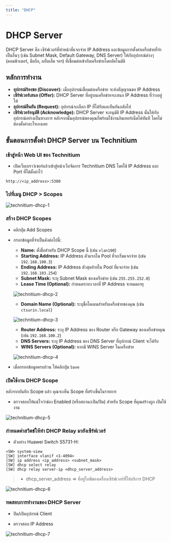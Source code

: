 ```yaml
---
title: "DHCP"
---
```



# DHCP Server

DHCP Server คือ เซิร์ฟเวอร์ที่ทำหน้าที่แจกจ่าย IP Address และข้อมูลการตั้งค่าเครือข่ายที่จำเป็นอื่นๆ (เช่น Subnet Mask, Default Gateway, DNS Server) ให้กับอุปกรณ์ต่างๆ (คอมพิวเตอร์, มือถือ, แท็บเล็ต ฯลฯ) ที่เชื่อมต่อเข้ากับเครือข่ายโดยอัตโนมัติ

## หลักการทำงาน

- **อุปกรณ์ร้องขอ (Discover):** เมื่ออุปกรณ์เชื่อมต่อเครือข่าย จะส่งสัญญาณขอ IP Address
- **เซิร์ฟเวอร์เสนอ (Offer):** DHCP Server ที่อยู่บนเครือข่ายจะเสนอ IP Address ที่ว่างอยู่ให้
- **อุปกรณ์ยืนยัน (Request):** อุปกรณ์จะเลือก IP ที่ได้รับและยืนยันกลับไป
- **เซิร์ฟเวอร์อนุมัติ (Acknowledge):** DHCP Server จะอนุมัติ IP Address นั้นให้กับอุปกรณ์อย่างเป็นทางการ
  หลังจากนั้นอุปกรณ์ของคุณก็พร้อมใช้งานอินเทอร์เน็ตได้ทันที โดยไม่ต้องตั้งค่าอะไรเองเลย

## ขั้นตอนการตั้งค่า DHCP Server บน Technitium

<Steps>

### เข้าสู่หน้า Web UI ของ Technitium

- เปิดเว็บเบราว์เซอร์แล้วเข้าสู่หน้าเว็บจัดการ Technitium DNS โดยใช้ IP Address และ Port ที่ได้ตั้งค่าไว้

```text copy
http://<ip_address>:5380
```

### ไปที่เมนู DHCP > Scopes

![technitium-dhcp-1](/server/technitium/technitium-dhcp-1.png)

### สร้าง DHCP Scopes

- คลิกปุ่ม Add Scopes

- กรอกข้อมูลที่จำเป็นดังต่อไปนี้:
  - **Name:** ตั้งชื่อสำหรับ DHCP Scope นี้ (เช่น `vlan100`)
  - **Starting Address:** IP Address ตัวแรกใน Pool ที่จะเริ่มแจกจ่าย (เช่น `192.168.100.3`)
  - **Ending Address:** IP Address ตัวสุดท้ายใน Pool ที่แจกจ่าย (เช่น `192.168.103.254`)
  - **Subnet Mask:** ระบุ Subnet Mask ของเครือข่าย (เช่น `255.255.252.0`)
  - **Lease Time (Optional):** กำหนดระยะเวลาที่ IP Address จะหมดอายุ

  ![technitium-dhcp-2](/server/technitium/technitium-dhcp-2.png)

  - **Domain Name (Optional):** ระบุชื่อโดเมนสำหรับเครือข่ายของคุณ (เช่น `ctsurin.local`)

  ![technitium-dhcp-3](/server/technitium/technitium-dhcp-3.png)

  - **Router Address:** ระบุ IP Address ของ Router หรือ Gateway ของเครือข่ายคุณ (เช่น `192.168.100.2`)
  - **DNS Servers:** ระบุ IP Address ของ DNS Server ที่อุปกรณ์ Client จะได้รับ
  - **WINS Servers (Optional):** หากมี WINS Server ในเครือข่าย

  ![technitium-dhcp-4](/server/technitium/technitium-dhcp-4.png)

- เมื่อกรอกข้อมูลครบถ้วน ให้คลิกปุ่ม `Save`

### เปิดใช้งาน DHCP Scope

หลังจากบันทึก Scope แล้ว คุณจะเห็น Scope ที่สร้างขึ้นในรายการ

- ตรวจสอบให้แน่ใจว่าช่อง Enabled (หรือสถานะเปิด/ปิด) สำหรับ Scope ที่คุณสร้างถูก เปิดใช้งาน

![technitium-dhcp-5](/server/technitium/technitium-dhcp-5.png)

### กำหนดค่าสวิตช์ให้ทำ DHCP Relay มายังเซิร์ฟเวอร์

- ตัวอย่าง Huawei Switch S5731-H:

```text
<SW> system-view
[SW] interface vlanif <1-4094>
[SW] ip address <ip_address> <subnet_mask>
[SW] dhcp select relay
[SW] dhcp relay server-ip <dhcp_server_address>
```

> - dhcp_server_address => ที่อยู่ไอพีของเครื่องเซิร์ฟเวอร์ที่ให้บริการ DHCP

![technitium-dhcp-6](/server/technitium/technitium-dhcp-6.png)

### ทดสอบการทำงานของ DHCP Server

- ปิด/เปิดอุปกรณ์ Client

- ตรวจสอบ IP Address

![technitium-dhcp-7](/server/technitium/technitium-dhcp-7.png)

</Steps>
